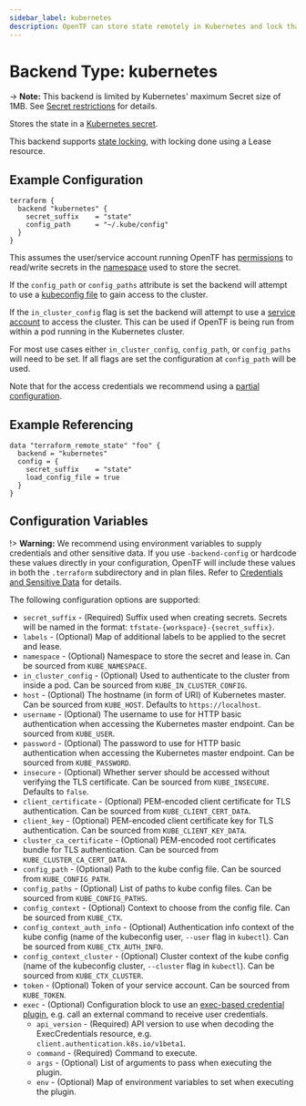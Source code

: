 ```yaml
---
sidebar_label: kubernetes
description: OpenTF can store state remotely in Kubernetes and lock that state.
---
```


# Backend Type: kubernetes

-> **Note:** This backend is limited by Kubernetes' maximum Secret size of 1MB. See [Secret restrictions](https://kubernetes.io/docs/concepts/configuration/secret/#restrictions) for details.

Stores the state in a [Kubernetes secret](https://kubernetes.io/docs/concepts/configuration/secret/).

This backend supports [state locking](/opentf/language/state/locking), with locking done using a Lease resource.

## Example Configuration

```hcl
terraform {
  backend "kubernetes" {
    secret_suffix    = "state"
    config_path      = "~/.kube/config"
  }
}
```

This assumes the user/service account running OpenTF has [permissions](https://kubernetes.io/docs/reference/access-authn-authz/authorization/) to read/write secrets in the [namespace](https://kubernetes.io/docs/concepts/overview/working-with-objects/namespaces/) used to store the secret.

If the `config_path` or `config_paths` attribute is set the backend will attempt to use a [kubeconfig file](https://kubernetes.io/docs/concepts/configuration/organize-cluster-access-kubeconfig/) to gain access to the cluster.

If the `in_cluster_config` flag is set the backend will attempt to use a [service account](https://kubernetes.io/docs/tasks/configure-pod-container/configure-service-account/) to access the cluster. This can be used if OpenTF is being run from within a pod running in the Kubernetes cluster.

For most use cases either `in_cluster_config`, `config_path`, or `config_paths` will need to be set. If all flags are set the configuration at `config_path` will be used.

Note that for the access credentials we recommend using a [partial configuration](/opentf/language/settings/backends/configuration#partial-configuration).

## Example Referencing

```hcl
data "terraform_remote_state" "foo" {
  backend = "kubernetes"
  config = {
    secret_suffix    = "state"
    load_config_file = true
  }
}
```

## Configuration Variables

!> **Warning:**  We recommend using environment variables to supply credentials and other sensitive data. If you use `-backend-config` or hardcode these values directly in your configuration, OpenTF will include these values in both the `.terraform` subdirectory and in plan files. Refer to [Credentials and Sensitive Data](/opentf/language/settings/backends/configuration#credentials-and-sensitive-data) for details.

The following configuration options are supported:

* `secret_suffix` - (Required) Suffix used when creating secrets. Secrets will be named in the format: `tfstate-{workspace}-{secret_suffix}`.
* `labels` - (Optional) Map of additional labels to be applied to the secret and lease.
* `namespace` - (Optional) Namespace to store the secret and lease in. Can be sourced from `KUBE_NAMESPACE`.
* `in_cluster_config` - (Optional) Used to authenticate to the cluster from inside a pod. Can be sourced from `KUBE_IN_CLUSTER_CONFIG`.
* `host` - (Optional) The hostname (in form of URI) of Kubernetes master. Can be sourced from `KUBE_HOST`. Defaults to `https://localhost`.
* `username` - (Optional) The username to use for HTTP basic authentication when accessing the Kubernetes master endpoint. Can be sourced from `KUBE_USER`.
* `password` - (Optional) The password to use for HTTP basic authentication when accessing the Kubernetes master endpoint. Can be sourced from `KUBE_PASSWORD`.
* `insecure` - (Optional) Whether server should be accessed without verifying the TLS certificate. Can be sourced from `KUBE_INSECURE`. Defaults to `false`.
* `client_certificate` - (Optional) PEM-encoded client certificate for TLS authentication. Can be sourced from `KUBE_CLIENT_CERT_DATA`.
* `client_key` - (Optional) PEM-encoded client certificate key for TLS authentication. Can be sourced from `KUBE_CLIENT_KEY_DATA`.
* `cluster_ca_certificate` - (Optional) PEM-encoded root certificates bundle for TLS authentication. Can be sourced from `KUBE_CLUSTER_CA_CERT_DATA`.
* `config_path` - (Optional) Path to the kube config file. Can be sourced from `KUBE_CONFIG_PATH`.
* `config_paths` - (Optional) List of paths to kube config files. Can be sourced from `KUBE_CONFIG_PATHS`.
* `config_context` - (Optional) Context to choose from the config file. Can be sourced from `KUBE_CTX`.
* `config_context_auth_info` - (Optional) Authentication info context of the kube config (name of the kubeconfig user, `--user` flag in `kubectl`). Can be sourced from `KUBE_CTX_AUTH_INFO`.
* `config_context_cluster` - (Optional) Cluster context of the kube config (name of the kubeconfig cluster, `--cluster` flag in `kubectl`). Can be sourced from `KUBE_CTX_CLUSTER`.
* `token` - (Optional) Token of your service account.  Can be sourced from `KUBE_TOKEN`.
* `exec` - (Optional) Configuration block to use an [exec-based credential plugin](https://kubernetes.io/docs/reference/access-authn-authz/authentication/#client-go-credential-plugins), e.g. call an external command to receive user credentials.
  * `api_version` - (Required) API version to use when decoding the ExecCredentials resource, e.g. `client.authentication.k8s.io/v1beta1`.
  * `command` - (Required) Command to execute.
  * `args` - (Optional) List of arguments to pass when executing the plugin.
  * `env` - (Optional) Map of environment variables to set when executing the plugin.
